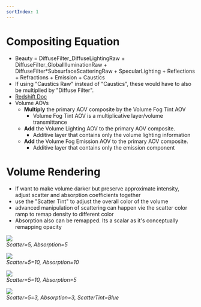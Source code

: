 ```yaml
---
sortIndex: 1
---
```


# Compositing Equation

- Beauty = DiffuseFilter_DiffuseLightingRaw + DiffuseFilter_GlobalIlluminationRaw + DiffuseFilter\*SubsurfaceScatteringRaw + SpecularLighting + Reflections + Refractions + Emission + Caustics
- If using "Caustics Raw" instead of "Caustics", these would have to also be multiplied by "Diffuse Filter".
- [Redshift Doc](https://docs.redshift3d.com/display/RSDOCS/AOV+Tutorial?product=houdini)
- Volume AOVs
  - **Multiply** the primary AOV composite by the Volume Fog Tint AOV
    - Volume Fog Tint AOV is a multiplicative layer/volume transmittance
  - **Add** the Volume Lighting AOV to the primary AOV composite.
    - Additive layer that contains only the volume lighting information
  - **Add** the Volume Fog Emission AOV to the primary AOV composite.
    - Additive layer that contains only the emission component

# Volume Rendering

- If want to make volume darker but preserve approximate intensity, adjust scatter and absorption coefficients together
- use the "Scatter Tint" to adjust the overall color of the volume
- advanced manipulation of scattering can happen vie the scatter color ramp to remap density to different color
- Absorption also can be remapped. Its a scalar as it's conceptually remapping opacity

![](https://docs.redshift3d.com/download/attachments/5505683/worddavd9206ac4a12547a3d54af27b86ffcb82.png?version=1&modificationDate=1490834019987&api=v2)<br/>
*Scatter=5, Absorption=5*

![](https://docs.redshift3d.com/download/attachments/5505683/worddavdaa94184008061824b3600c9e8126921.png?version=1&modificationDate=1490834019971&api=v2)<br/>
*Scatter=5=10, Absorption=10*

![](https://docs.redshift3d.com/download/attachments/5505683/worddavbfe7d1f9d04f5e9f273d4528e0822933.png?version=1&modificationDate=1490834020003&api=v2)<br/>
*Scatter=5=10, Absorption=5*

![](https://docs.redshift3d.com/download/attachments/5505683/worddava4db9682e10acdc000cdb9754216549a.png?version=1&modificationDate=1490834020020&api=v2)<br/>
*Scatter=5=3, Absorption=3, ScatterTint=Blue*
